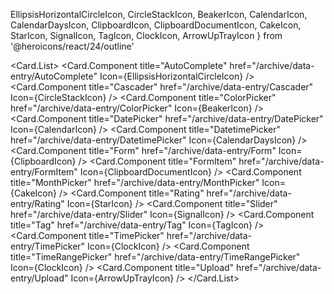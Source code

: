   EllipsisHorizontalCircleIcon,
  CircleStackIcon,
  BeakerIcon,
  CalendarIcon,
  CalendarDaysIcon,
  ClipboardIcon,
  ClipboardDocumentIcon,
  CakeIcon,
  StarIcon,
  SignalIcon,
  TagIcon,
  ClockIcon,
  ArrowUpTrayIcon
} from '@heroicons/react/24/outline'

<Card.List>
  <Card.Component
    title="AutoComplete"
    href="/archive/data-entry/AutoComplete"
    Icon={EllipsisHorizontalCircleIcon}
  />
  <Card.Component
    title="Cascader"
    href="/archive/data-entry/Cascader"
    Icon={CircleStackIcon}
  />
  <Card.Component
    title="ColorPicker"
    href="/archive/data-entry/ColorPicker"
    Icon={BeakerIcon}
  />
  <Card.Component
    title="DatePicker"
    href="/archive/data-entry/DatePicker"
    Icon={CalendarIcon}
  />
  <Card.Component
    title="DatetimePicker"
    href="/archive/data-entry/DatetimePicker"
    Icon={CalendarDaysIcon}
  />
  <Card.Component
    title="Form"
    href="/archive/data-entry/Form"
    Icon={ClipboardIcon}
  />
  <Card.Component
    title="FormItem"
    href="/archive/data-entry/FormItem"
    Icon={ClipboardDocumentIcon}
  />
  <Card.Component
    title="MonthPicker"
    href="/archive/data-entry/MonthPicker"
    Icon={CakeIcon}
  />
  <Card.Component
    title="Rating"
    href="/archive/data-entry/Rating"
    Icon={StarIcon}
  />
  <Card.Component
    title="Slider"
    href="/archive/data-entry/Slider"
    Icon={SignalIcon}
  />
  <Card.Component title="Tag" href="/archive/data-entry/Tag" Icon={TagIcon} />
  <Card.Component
    title="TimePicker"
    href="/archive/data-entry/TimePicker"
    Icon={ClockIcon}
  />
  <Card.Component
    title="TimeRangePicker"
    href="/archive/data-entry/TimeRangePicker"
    Icon={ClockIcon}
  />
  <Card.Component
    title="Upload"
    href="/archive/data-entry/Upload"
    Icon={ArrowUpTrayIcon}
  />
</Card.List>
